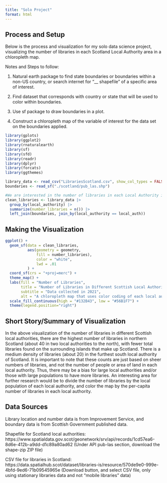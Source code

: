 ```yaml
---
title: "Solo Project"
format: html
---
```


## Process and Setup
Below is the process and visualization for my solo data science project, visualizing the number of libraries in each Scotland Local Authority area in a chloropleth map.

Notes and Steps to follow:

1. Natural earth package to find state boundaries or boundaries within a non-US country, or search internet for "__ shapefile" of a specific area of interest.

2. Find dataset that corresponds with country or state that will be used to color within boundaries.

3. Use sf package to draw boundaries in a plot.

4. Construct a chloropleth map of the variable of interest for the data set on the boundaries applied.


```r
library(gplots)
library(ggplot2)
library(rnaturalearth)
library(sf)
library(sfd)
library(readr)
library(dplyr)
library(forcats)
library(ggthemes)
```


```r
library_data <- read_csv("LibrariesScotland.csv", show_col_types = FALSE)
boundaries <- read_sf("./scotland/pub_las.shp")
```

```r
#We are interested in the number of libraries in each Local Authority in Scotland, so we will create a count of the number of libraries in each county first
clean_libraries <- library_data |>
  group_by(local_authority) |>
  summarize(number_libraries = n()) |>
  left_join(boundaries, join_by(local_authority == local_auth))


```


## Making the Visualization

```r
ggplot() +
  geom_sf(data = clean_libraries,
          aes(geometry = geometry,
              fill = number_libraries),
              color = "white",
              lwd = .01
          ) +
  coord_sf(crs = "+proj=merc") +
  theme_map() +
  labs(fill = "Number of Libraries",
       title = "Number of Libraries in Different Scottish Local Authorities",
       subtitle = "Data collected in 2021",
       alt = "A chloropleth map that uses color coding of each local authority in Scotland to show how many libraries are in each. There are the darkest colors, indicating the highest number of libraries in northern Scotland (about 40 in two local authorities to the north), with fewer total libraries found on the surrounding islands that make up Scotland. There is a medium density of libraries (about 20) in the furthest south local authority of Scotland.") +
  scale_fill_continuous(high = "#132B43", low = "#56B1F7") +
  theme(legend.position="right")

```



## Short Story/Summary of Visualization

In the above visualization of the number of libraries in different Scottish local authorities, there are the highest number of libraries in northern Scotland (about 40 in two local authorities to the north), with fewer total libraries found on the surrounding islands that make up Scotland. There is a medium density of libraries (about 20) in the furthest south local authority of Scotland. It is important to note that these counts are just based on sheer numbers of libraries, and not the number of people or area of land in each local authority. Thus, there may be a bias for large local authorities and/or those with large populations to have more libraries. An interesting area for further research would be to divide the number of libraries by the local population of each local authority, and color the map by the per-capita number of libraries in each local authority.

## Data Sources

Library location and number data is from Improvement Service, and boundary data is from Scottish Government published data.

Shapefile for Scotland local authorities: 
https://www.spatialdata.gov.scot/geonetwork/srv/api/records/1cd57ea6-8d6e-412b-a9dd-d1c89a80ad62
(Under API pub-las section, download the shape-zip ZIP file)

CSV file for libraries in Scotland:
https://data.spatialhub.scot/dataset/libraries-is/resource/570de9e0-999e-4bfd-9ed6-71b09545965e
(Download button, and select CSV file, only using stationary libraries data and not "mobile libraries" data)






